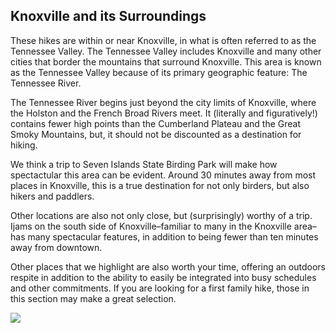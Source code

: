 ## Knoxville and its Surroundings

These hikes are within or near Knoxville, in what is often referred to as the Tennessee Valley. The Tennessee Valley includes Knoxville and many other cities that border the mountains that surround Knoxville. This area is known as the Tennessee Valley because of its primary geographic feature: The Tennessee River.

The Tennessee River begins just beyond the city limits of Knoxville, where the Holston and the French Broad Rivers meet. It (literally and figuratively!) contains fewer high points than the Cumberland Plateau and the Great Smoky Mountains, but, it should not be discounted as a destination for hiking.

We think a trip to Seven Islands State Birding Park will make how spectactular this area can be evident. Around 30 minutes away from most places in Knoxville, this is a true destination for not only birders, but also hikers and paddlers.

Other locations are also not only close, but (surprisingly) worthy of a trip. Ijams on the south side of Knoxville–familiar to many in the Knoxville area–has many spectacular features, in addition to being fewer than ten minutes away from downtown.

Other places that we highlight are also worth your time, offering an outdoors respite in addition to the ability to easily be integrated into busy schedules and other commitments. If you are looking for a first family hike, those in this section may make a great selection.

![](maps/knoxville-region.jpg)
